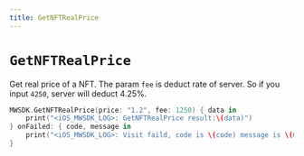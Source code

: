 ```yaml
---
title: GetNFTRealPrice
---
```


# `GetNFTRealPrice`
Get real price of a NFT.
The param `fee` is deduct rate of server. So if you input `4250`, server will deduct 4.25%.

```swift
MWSDK.GetNFTRealPrice(price: "1.2", fee: 1250) { data in
    print("<iOS_MWSDK_LOG>: GetNFTRealPrice result:\(data)")
} onFailed: { code, message in
    print("<iOS_MWSDK_LOG>: Visit faild, code is \(code) message is \(message)")
}
```
